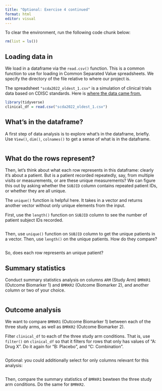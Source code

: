 ```yaml
---
title: "Optional: Exercise 4 continued"
format: html
editor: visual
---
```


To clear the environment, run the following code chunk below:

```r
rm(list = ls())
```

## Loading data in

We load in a dataframe via the `read.csv()` function. This is a common function to use for loading in Common Separated Value spreadsheets. We specify the directory of the file relative to where our project is.

The spreadsheet `"scda2022_oldest_1.csv"` is a simulation of clinical trials data based on CDISC standards. Here is [where the data came from.](https://github.com/insightsengineering/scda)

```r
library(tidyverse)
clinical_df = read.csv("scda2022_oldest_1.csv")
```

## What's in the dataframe?

A first step of data analysis is to explore what's in the dataframe, briefly. Use `View()`, `dim()`, `colnames()` to get a sense of what is in the dataframe.

```r

```

## What do the rows represent?

Then, let's think about what each row represents in this dataframe: clearly it's about a patient. But is a patient recorded repeatedly, say, from multiple visits or measurements, or are these unique measurements? We can figure this out by asking whether the `SUBJID` column contains repeated patient IDs, or whether they are all unique.

The `unique()` function is helpful here. It takes in a vector and returns another vector without only unique elements from the input.

First, use the `length()` function on `SUBJID` column to see the number of patient subject IDs recorded.

```r

```

Then, use `unique()` function on `SUBJID` column to get the unique patients in a vector. Then, use `length()` on the unique patients. How do they compare?

```r

```

So, does each row represents an unique patient?

## Summary statistics

Conduct summary statistics analysis on columns `ARM` (Study Arm) `BMRKR1` (Outcome Biomarker 1) and `BMRKR2` (Outcome Biomarker 2), and another column or two of your choice.

```r

```

## Outcome analysis

We want to compare `BMRKR1` (Outcome Biomarker 1) between each of the three study arms, as well as `BMRKR2` (Outcome Biomarker 2).

Filter `clinical_df` to each of the three study arm conditions. That is, use `filter()` on `clinical_df` so that it filters for rows that only has values of "A: Drug X". Do it again for "B: Placebo", and "C: Combination".

```r

```

Optional: you could additionally select for only columns relevant for this analysis:

```r

```

Then, compare the summary statistics of `BMRKR1` bewteen the three study arm conditions. Do the same for `BMRKR2`.

```r

```
